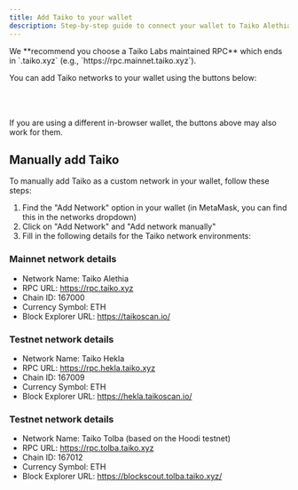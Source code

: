 ```yaml
---
title: Add Taiko to your wallet
description: Step-by-step guide to connect your wallet to Taiko Alethia and Taiko Hekla networks.
---
```




<Aside>
We **recommend you choose a Taiko Labs maintained RPC** which ends in `.taiko.xyz` (e.g., `https://rpc.mainnet.taiko.xyz`).
</Aside>

You can add Taiko networks to your wallet using the buttons below:

<div style="display: flex; gap: 1rem; margin: 2rem 0;">
  <NetworkAdder network="Taiko Alethia" />
  <NetworkAdder network="Taiko Hekla" />
  <NetworkAdder network="Taiko Tolba" />
</div>

If you are using a different in-browser wallet, the buttons above may also work for them.

## Manually add Taiko

To manually add Taiko as a custom network in your wallet, follow these steps:

1. Find the "Add Network" option in your wallet (in MetaMask, you can find this in the networks dropdown)
2. Click on "Add Network" and "Add network manually"
3. Fill in the following details for the Taiko network environments:

### Mainnet network details

- Network Name: Taiko Alethia
- RPC URL: https://rpc.taiko.xyz
- Chain ID: 167000
- Currency Symbol: ETH
- Block Explorer URL: https://taikoscan.io/

### Testnet network details

- Network Name: Taiko Hekla
- RPC URL: https://rpc.hekla.taiko.xyz
- Chain ID: 167009
- Currency Symbol: ETH
- Block Explorer URL: https://hekla.taikoscan.io/

### Testnet network details

- Network Name: Taiko Tolba (based on the Hoodi testnet)
- RPC URL: https://rpc.tolba.taiko.xyz
- Chain ID: 167012
- Currency Symbol: ETH
- Block Explorer URL: https://blockscout.tolba.taiko.xyz/

